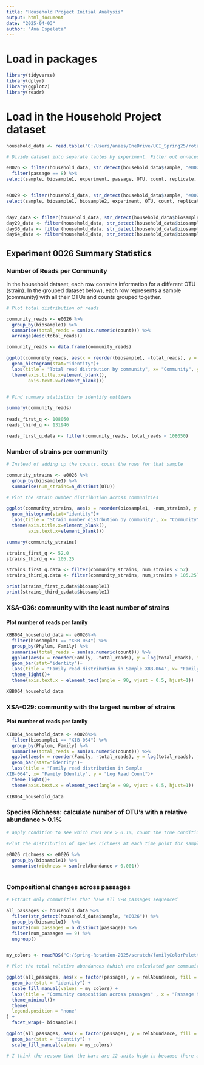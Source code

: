 ```yaml
---
title: "Household Project Initial Analysis"
output: html_document
date: "2025-04-03"
author: "Ana Espeleta"
---
```




# Load in packages

```r
library(tidyverse)
library(dplyr)
library(ggplot2)
library(readr)
```


# Load in the Household Project dataset

```r
household_data <- read.table("C:/Users/anaes/OneDrive/UCI_Spring25/rotation/e0026-e0029-e0030.txt", header = TRUE)

# Divide dataset into separate tables by experiment. Filter out unnecessary columns

e0026 <- filter(household_data, str_detect(household_data$sample, "e0026")) %>% 
  filter(passage == 8) %>% 
select(sample, biosample1, experiment, passage, OTU, count, replicate, relAbundance, Family, Phylum)


e0029 <- filter(household_data, str_detect(household_data$sample, "e0029")) %>% 
select(sample, biosample1, biosample2, experiment, OTU, count, replicate, relAbundance, Family, Phylum)


day2_data <- filter(household_data, str_detect(household_data$biosample1, "002"))
day29_data <- filter(household_data, str_detect(household_data$biosample1, "029"))
day36_data <- filter(household_data, str_detect(household_data$biosample1, "036"))
day64_data <- filter(household_data, str_detect(household_data$biosample1, "064"))

```


## Experiment 0026 Summary Statistics


### Number of Reads per Community

In the household dataset, each row contains information for a different OTU (strain). In the grouped dataset below), each row represents a sample (community) with all their OTUs and counts grouped together. 


```r

# Plot total distribution of reads

community_reads <- e0026 %>% 
  group_by(biosample1) %>% 
  summarise(total_reads = sum(as.numeric(count))) %>% 
  arrange(desc(total_reads))

community_reads <- data.frame(community_reads)

ggplot(community_reads, aes(x = reorder(biosample1, -total_reads), y = total_reads))+
  geom_histogram(stat="identity")+
  labs(title = "Total read distrbution by community", x= "Community", y = "Total Reads")+
  theme(axis.title.x=element_blank(),
        axis.text.x=element_blank())


# Find summary statistics to identify outliers 

summary(community_reads)
  
reads_first_q <- 108050
reads_third_q <- 131946

reads_first_q.data <- filter(community_reads, total_reads < 108050)

```

### Number of strains per community


```r

# Instead of adding up the counts, count the rows for that sample

community_strains <- e0026 %>% 
  group_by(biosample1) %>% 
  summarise(num_strains=n_distinct(OTU))

# Plot the strain number distribution across communities

ggplot(community_strains, aes(x = reorder(biosample1, -num_strains), y = num_strains))+
  geom_histogram(stat="identity")+
  labs(title = "Strain number distrbution by community", x= "Community", y = "Num Strains")+
  theme(axis.title.x=element_blank(),
        axis.text.x=element_blank())

summary(community_strains)

strains_first_q <- 52.0  
strains_third_q <- 105.25

strains_first_q.data <- filter(community_strains, num_strains < 52)
strains_third_q.data <- filter(community_strains, num_strains > 105.25)

print(strains_first_q.data$biosample1)
print(strains_third_q.data$biosample1)

```
### XSA-036: community with the least number of strains

#### Plot number of reads per family

```r

XBB064_household_data <- e0026%>% 
  filter(biosample1 == "XBB-064") %>% 
  group_by(Phylum, Family) %>% 
  summarise(total_reads = sum(as.numeric(count))) %>% 
  ggplot(aes(x = reorder(Family, -total_reads), y = log(total_reads), fill=Phylum))+
  geom_bar(stat="identity")+
  labs(title = "Family read distribution in Sample XBB-064", x= "Family Identity", y = "Log Read Count")+
  theme_light()+
  theme(axis.text.x = element_text(angle = 90, vjust = 0.5, hjust=1))

XBB064_household_data
```

### XSA-029: community with the largest number of strains

#### Plot number of reads per family

```r
	
	
XIB064_household_data <- e0026%>% 
  filter(biosample1 == "XIB-064") %>% 
  group_by(Phylum, Family) %>% 
  summarise(total_reads = sum(as.numeric(count))) %>% 
  ggplot(aes(x = reorder(Family, -total_reads), y = log(total_reads), fill=Phylum))+
  geom_bar(stat="identity")+
  labs(title = "Family read distribution in Sample 	
XIB-064", x= "Family Identity", y = "Log Read Count")+
  theme_light()+
  theme(axis.text.x = element_text(angle = 90, vjust = 0.5, hjust=1))
	
XIB064_household_data

```



### Species Richness: calculate number of OTU's with a relative abundance > 0.1%

```r

# apply condition to see which rows are > 0.1%, count the true conditions. For each community plot how much it changes over time after antibiotics

#Plot the distribution of species richness at each time point for samples with and without antibiotic (facet by subject)
 
e0026_richness <- e0026 %>% 
  group_by(biosample1) %>% 
  summarise(richness = sum(relAbundance > 0.001))	



```



### Compositional changes across passages

```r
# Extract only communities that have all 0-8 passages sequenced

all_passages <- household_data %>%
  filter(str_detect(household_data$sample, "e0026")) %>% 
  group_by(biosample1)  %>% 
  mutate(num_passages = n_distinct(passage)) %>% 
  filter(num_passages == 9) %>% 
  ungroup() 


my_colors <- readRDS("C:/Spring-Rotation-2025/scratch/familyColorPalette.rds") 

# Plot the total relative abundances (which are calculated per community) totaled up for each

ggplot(all_passages, aes(x = factor(passage), y = relAbundance, fill = Family)) +
  geom_bar(stat = "identity") +
  scale_fill_manual(values = my_colors) +
  labs(title = "Community composition across passages" , x = "Passage Number", y = "Total Relative Abundance", fill = "Family") +
  theme_minimal()+
  theme(
  legend.position = "none"
) +
  facet_wrap(~ biosample1)

ggplot(all_passages, aes(x = factor(passage), y = relAbundance, fill = Family)) +
  geom_bar(stat = "identity") +
  scale_fill_manual(values = my_colors)

# I think the reason that the bars are 12 units high is because there are 12 communities being represented, which each of their relative abundances adding up to 1


```


